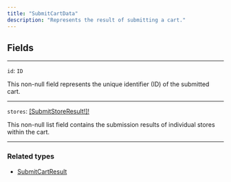 ```yaml
---
title: "SubmitCartData"
description: "Represents the result of submitting a cart."
---
```


## Fields

---

`id`: `ID`

This non-null field represents the unique identifier (ID) of the submitted cart.

---

`stores`: [\[SubmitStoreResult!\]!](https://rye-docs.readme.io/api-reference/submitstoreresult)

This non-null list field contains the submission results of individual stores within the cart.

---

### Related types

* [SubmitCartResult](/api-reference/submitcartresult)